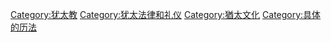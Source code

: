 {{Commonscat|Hebrew calendar}}

[[Category:犹太教|Category:犹太教]]
[[Category:犹太法律和礼仪|Category:犹太法律和礼仪]]
[[Category:猶太文化|Category:猶太文化]]
[[Category:具体的历法|Category:具体的历法]]